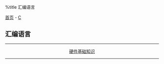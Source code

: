 %title 汇编语言

[[../../../index|首页]] - [[../index|C]]
==汇编语言==
----
<center>
[[hardware|硬件基础知识]]
</center>
----
